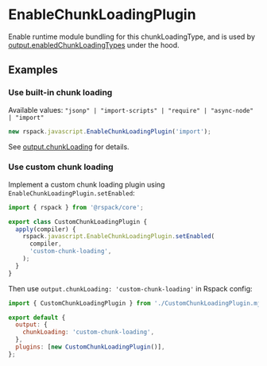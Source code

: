 # EnableChunkLoadingPlugin

Enable runtime module bundling for this chunkLoadingType, and is used by [output.enabledChunkLoadingTypes](/config/output#outputenabledchunkloadingtypes) under the hood.

## Examples

### Use built-in chunk loading

Available values: `"jsonp" | "import-scripts" | "require" | "async-node" | "import"`

```js
new rspack.javascript.EnableChunkLoadingPlugin('import');
```

See [output.chunkLoading](/config/output#outputchunkloading) for details.

### Use custom chunk loading

Implement a custom chunk loading plugin using `EnableChunkLoadingPlugin.setEnabled`:

```js title="CustomChunkLoadingPlugin.mjs"
import { rspack } from '@rspack/core';

export class CustomChunkLoadingPlugin {
  apply(compiler) {
    rspack.javascript.EnableChunkLoadingPlugin.setEnabled(
      compiler,
      'custom-chunk-loading',
    );
  }
}
```

Then use `output.chunkLoading: 'custom-chunk-loading'` in Rspack config:

```js title="rspack.config.mjs"
import { CustomChunkLoadingPlugin } from './CustomChunkLoadingPlugin.mjs';

export default {
  output: {
    chunkLoading: 'custom-chunk-loading',
  },
  plugins: [new CustomChunkLoadingPlugin()],
};
```

